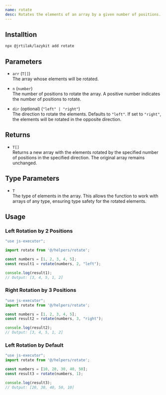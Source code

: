 ```yaml
---
name: rotate
desc: Rotates the elements of an array by a given number of positions.
---
```


<CodePreview methodName="rotate"/>

## Installtion

```bash
npx @jrtilak/lazykit add rotate
```
## Parameters

- `arr` (`T[]`)  
  The array whose elements will be rotated.

- `n` (`number`)  
  The number of positions to rotate the array. A positive number indicates the number of positions to rotate.

- `dir` (optional) (`"left" | "right"`)  
  The direction to rotate the elements. Defaults to `"left"`. If set to `"right"`, the elements will be rotated in the opposite direction.

## Returns

- `T[]`  
  Returns a new array with the elements rotated by the specified number of positions in the specified direction. The original array remains unchanged.

## Type Parameters

- `T`  
  The type of elements in the array. This allows the function to work with arrays of any type, ensuring type safety for the rotated elements.

## Usage

### Left Rotation by 2 Positions
```javascript
"use js-executor";

import rotate from '@/helpers/rotate';

const numbers = [1, 2, 3, 4, 5];
const result1 = rotate(numbers, 2, "left");

console.log(result1); 
// Output: [3, 4, 5, 1, 2]
```

### Right Rotation by 3 Positions
```javascript
"use js-executor";
import rotate from '@/helpers/rotate';

const numbers = [1, 2, 3, 4, 5];
const result2 = rotate(numbers, 3, "right");

console.log(result2); 
// Output: [3, 4, 5, 1, 2]
```

### Left Rotation by Default
```javascript
"use js-executor";
import rotate from '@/helpers/rotate';

const numbers = [10, 20, 30, 40, 50];
const result3 = rotate(numbers, 1);

console.log(result3); 
// Output: [20, 30, 40, 50, 10]
```

